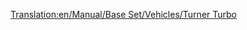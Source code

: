 [[Translation:en/Manual/Base Set/Vehicles/Turner Turbo]]
{{it/Treni|Image=[[File:en/Turnerturbo.png]]
|Name=Turner Turbo
|Cost=€ 82.030
|Speed=160 km/h (100 mph)
|Weight=190 t
|Power=3.549 hp (2,611 kW)
|Annual=€ 6.246
|Designed=1976
|Lifespan=22 
|Capacity=N/A
|Description=
|Real-life=La Turner Turbo è basta sul modello reale UAC [https://www.wikipedia.org/wiki/Turbo_(train) Turbo-Train].
}}